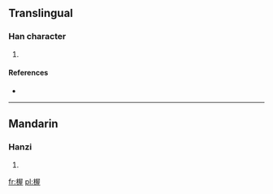 ==Translingual==

===Han character===
{{Han char|rn=75|rad=木|as=09|sn=13|four=|canj=木尸一土 (DSMG), XX木尸一 (XXDSM)}}

# {{defn|Han|sort=木09}}

====References====
* {{Han ref|kx=0538.140|dkj=15096|dj=0925.270|hdz=21257.030|uh=6943|ud=26947}}

----

==Mandarin==

===Hanzi===
{{cmn-hanzi|pin=[[huī]] ([[hui1]]), [[wò]] ([[wo4]])|wg=hui<sup>1</sup>, wo<sup>4</sup>}}

# {{defn|lang=cmn|sort=木09}}

[[fr:楃]]
[[pl:楃]]
